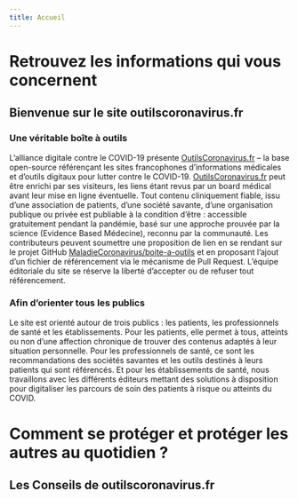 ```yaml
---
title: Accueil
---
```



<FullWidthContent>
  <Main>
    <Content>
      <TargetCards/>
    </Content>
  </Main>
</FullWidthContent>

<FullWidthContent>
<Main>
<Content>

  # Retrouvez les informations qui vous concernent
  ## Bienvenue sur le site outilscoronavirus.fr

<InformationBlocContainer>
<div/>
<div>
  <Corona/>
</div>
<div>

  ### Une véritable boîte à outils

  L’alliance digitale contre le COVID-19 présente [OutilsCoronavirus.fr](https://www.outilscoronavirus.fr) – la base open-source référençant les sites francophones d’informations médicales et d’outils digitaux pour lutter contre le COVID-19. [OutilsCoronavirus.fr](https://www.outilscoronavirus.fr) peut être enrichi par ses visiteurs, les liens étant revus par un board médical avant leur mise en ligne éventuelle.
  Tout contenu cliniquement fiable, issu d’une association de patients, d’une société savante, d’une organisation publique ou privée est publiable à la condition d’être : accessible gratuitement pendant la pandémie, basé sur une approche prouvée par la science (Evidence Based Médecine), reconnu par la communauté.
  Les contributeurs peuvent soumettre une proposition de lien en se rendant sur le projet GitHub [MaladieCoronavirus/boite-a-outils](https://github.com/MaladieCoronavirus/boite-a-outils/tree/develop/src/resources) et en proposant l’ajout d’un fichier de référencement via le mécanisme de Pull Request. L’équipe éditoriale du site se réserve la liberté d’accepter ou de refuser tout référencement.


</div>
<div/>
</InformationBlocContainer>
</Content>
</Main>
</FullWidthContent>

<FullWidthContent>
<Main>
<Content>
<InformationBlocContainer>
<div/>
<div>

  ### Afin d’orienter tous les publics

  Le site est orienté autour de trois publics : les patients, les professionnels de santé et les établissements. Pour les patients, elle permet à tous, atteints ou non d’une affection chronique de trouver des contenus adaptés à leur situation personnelle. Pour les professionnels de santé, ce sont les recommandations des sociétés savantes et les outils destinés à leurs patients qui sont référencés. Et pour les établissements de santé, nous travaillons avec les différents éditeurs mettant des solutions à disposition pour digitaliser les parcours de soin des patients à risque ou atteints du COVID.

</div>
<div>
  <Group/>
</div>
<div/>
</InformationBlocContainer>
</Content>
</Main>
</FullWidthContent>

<FullWidthContent>
<Main>
<Content>
<InformationBlocContainer>
<div/>
<div>
<Question/>

  # Comment se protéger et protéger les autres au quotidien ?
  ## Les Conseils de outilscoronavirus.fr

</div>
<div>
    <RecommendationList/>
</div>
<div/>
</InformationBlocContainer>
</Content>
</Main>
</FullWidthContent>
